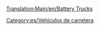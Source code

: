 [[Translation:Main/en/Battery Trucks]]
{{es/Vehículo de carretera|nombre    = Camión de Pilas MightyMover
  |imagen    = MightyMover_Battery.gif
  |precio    = 9.594 € (4.797 £)
  |velocidad = 48 km/h (30 mph)
  |coste     = 842 € (421 £)
  |diseño    = 1936
  |duración  = 15
  |capacidad = 17 [[Main/es/Pilas|pilas]]
}}
{{es/Vehículo de carretera|nombre    = Camión de Pilas Powernaught
  |imagen    = Powernaught_Battery.gif
  |precio    = 12.054 € (6.027 £)
  |velocidad = 88 km/h (55 mph)
  |coste     = 1.574 € (787 £)
  |diseño    = 1975
  |duración  = 15
  |capacidad = 19 pilas
}}
{{es/Vehículo de carretera|nombre    = Camión de Pilas Wizzowow
  |imagen    = Wizzow_Battery.gif
  |precio    = 12.874 € (6.437 £)
  |velocidad = 112 km/h (70 mph)
  |coste     = 2.640 € (1.125 £)
  |diseño    = 2018
  |duración  = 15
  |capacidad = 22 pilas
}}


[[Category:es/Vehículos de carretera]]